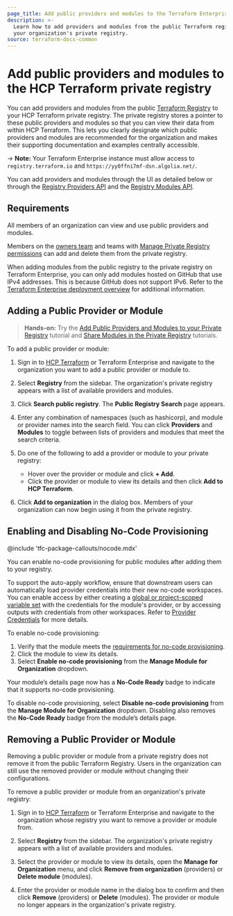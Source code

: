 ```yaml
---
page_title: Add public providers and modules to the Terraform Enterprise private registry
description: >-
  Learn how to add providers and modules from the public Terraform registry to
  your organization's private registry.
source: terraform-docs-common
---
```


[vcs]: /terraform/enterprise/vcs

# Add public providers and modules to the HCP Terraform private registry

You can add providers and modules from the public [Terraform Registry](/terraform/registry) to your HCP Terraform private registry. The private registry stores a pointer to these public providers and modules so that you can view their data from within HCP Terraform. This lets you clearly designate which public providers and modules are recommended for the organization and makes their supporting documentation and examples centrally accessible.

-> **Note:** Your Terraform Enterprise instance must allow access to `registry.terraform.io` and `https://yy0ffni7mf-dsn.algolia.net/`.

[permissions-citation]: #intentionally-unused---keep-for-maintainers

You can add providers and modules through the UI as detailed below or through the [Registry Providers API](/terraform/enterprise/api-docs/private-registry/providers) and the [Registry Modules API](/terraform/enterprise/api-docs/private-registry/modules#create-a-module-with-no-vcs-connection-).

## Requirements

All members of an organization can view and use public providers and modules. 

Members on the [owners team](/terraform/enterprise/users-teams-organizations/permissions#organization-owners) and teams with [Manage Private Registry permissions](/terraform/enterprise/users-teams-organizations/permissions#manage-private-registry) can add and delete them from the private registry.

When adding modules from the public registry to the private registry on Terraform Enterprise, you can only add modules hosted on GitHub that use IPv4 addresses. This is because GitHub does not support IPv6. Refer to the [Terraform Enterprise deployment overview](/terraform/enterprise/deploy) for additional information.

## Adding a Public Provider or Module

> **Hands-on:** Try the [Add Public Providers and Modules to your Private Registry](/terraform/tutorials/modules/private-registry-add) tutorial and [Share Modules in the Private Registry](/terraform/tutorials/modules/module-private-registry-share) tutorials.

To add a public provider or module:

1.  Sign in to [HCP Terraform](https://app.terraform.io/) or Terraform Enterprise and navigate to the organization you want to add a public provider or module to.

2.  Select **Registry** from the sidebar. The organization's private registry appears with a list of available providers and modules.

3.  Click **Search public registry**. The **Public Registry Search** page appears.

4.  Enter any combination of namespaces (such as hashicorp), and module or provider names into the search field. You can click **Providers** and **Modules** to toggle between lists of providers and modules that meet the search criteria.

5.  Do one of the following to add a provider or module to your private registry:
    -   Hover over the provider or module and click **+ Add**.
    -   Click the provider or module to view its details and then click **Add to HCP Terraform**.

6.  Click **Add to organization** in the dialog box. Members of your organization can now  begin using it from the private registry.

## Enabling and Disabling No-Code Provisioning

<!-- BEGIN: TFC:only name:pnp-callout -->

@include 'tfc-package-callouts/nocode.mdx'

<!-- END: TFC:only name:pnp-callout -->

You can enable no-code provisioning for public modules after adding them to your registry.

To support the auto-apply workflow, ensure that downstream users can automatically load provider credentials into their new no-code workspaces. You can enable access by either creating a [global or project-scoped variable set](/terraform/enterprise/workspaces/variables/managing-variables#variable-sets) with the credentials for the module's provider, or by accessing outputs with credentials from other workspaces. Refer to [Provider Credentials](/terraform/enterprise/no-code-provisioning/module-design#provider-credentials) for more details.

To enable no-code provisioning:

1.  Verify that the module meets the [requirements for no-code provisioning](/terraform/enterprise/no-code-provisioning/module-design#requirements).
2.  Click the module to view its details.
3.  Select **Enable no-code provisioning** from the **Manage Module for Organization** dropdown.

Your module’s details page now has a **No-Code Ready** badge to indicate that it supports no-code provisioning.

To disable no-code provisioning, select **Disable no-code provisioning** from the **Manage Module for Organization** dropdown. Disabling also removes the **No-Code Ready** badge from the module’s details page.

## Removing a Public Provider or Module

Removing a public provider or module from a private registry does not remove it from the public Terraform Registry. Users in the organization can still use the removed provider or module without changing their configurations.

To remove a public provider or module from an organization's private registry:

1.  Sign in to [HCP Terraform](https://app.terraform.io/) or Terraform Enterprise and navigate to the organization whose registry you want to remove a provider or module from.

2.  Select **Registry** from the sidebar. The organization's private registry appears with a list of available providers and modules.

3.  Select the provider or module to view its details, open the **Manage for Organization** menu, and click **Remove from organization** (providers) or **Delete module** (modules).

4.  Enter the provider or module name in the dialog box to confirm and then click **Remove** (providers) or **Delete** (modules). The provider or module no longer appears in the organization's private registry.

